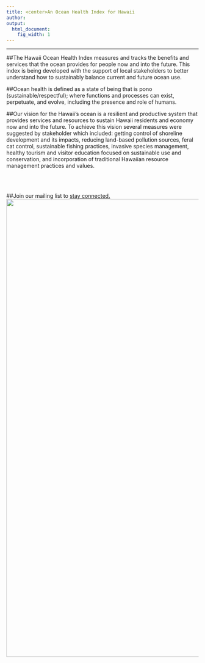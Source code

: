 ```yaml
---
title: <center>An Ocean Health Index for Hawaii
author:  
output:
  html_document:
    fig_width: 1
---
```


----


##The Hawaii Ocean Health Index measures and tracks the benefits and services that the ocean provides for people now and into the future. This index is being developed with the support of local stakeholders to better understand how to sustainably balance current and future ocean use.

##Ocean health is defined as a state of being that is pono (sustainable/respectful); where functions and processes can exist, perpetuate, and evolve, including the presence and role of humans. 

##Our vision for the Hawaii's ocean is a resilient and productive system that provides services and resources to sustain Hawaii residents and economy now and into the future. To achieve this vision several measures were suggested by stakeholder which included: getting control of shoreline development and its impacts, reducing land-based pollution sources, feral cat control, sustainable fishing practices, invasive species management, healthy tourism and visitor education focused on sustainable use and conservation, and incorporation of traditional Hawaiian resource management practices and values.

<br><br>

##Join our mailing list to [stay connected.](https://goo.gl/forms/8Dl0JxfHmT6kCdUv1)
<center><img src="images/coastline.jpg" width="1200px"></center>  
